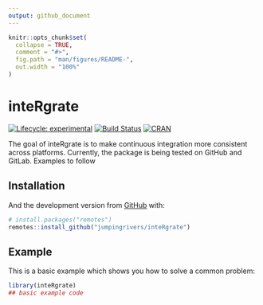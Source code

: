 ```yaml
---
output: github_document
---
```


<!-- README.md is generated from README.Rmd. Please edit that file -->

```r
knitr::opts_chunk$set(
  collapse = TRUE,
  comment = "#>",
  fig.path = "man/figures/README-",
  out.width = "100%"
)
```

# inteRgrate

<!-- badges: start -->
[![Lifecycle: experimental](https://img.shields.io/badge/lifecycle-experimental-orange.svg)](https://www.tidyverse.org/lifecycle/#experimental)
[![Build Status](https://travis-ci.org/jumpingrivers/inteRgrate.png?branch=master,dev)](https://travis-ci.org/jumpingrivers/inteRgrate) 
[![CRAN](http://www.r-pkg.org/badges/version/inteRgrate)](https://cran.r-project.org/package=inteRgrate)
<!-- [![codecov.io](https://codecov.io/github/csgillespie/poweRlaw/coverage.svg?branch=master)](https://codecov.io/github/csgillespie/poweRlaw?branch=master) -->
<!-- [![Downloads](http://cranlogs.r-pkg.org/badges/poweRlaw?color=brightgreen)](https://cran.r-project.org/package=poweRlaw) -->

<!-- badges: end -->

The goal of inteRgrate is to make continuous integration more consistent across platforms.
Currently, the package is being tested on GitHub and GitLab. Examples to follow

## Installation

<!-- You can install the released version of inteRgrate from [CRAN](https://CRAN.R-project.org) with: -->

<!-- ``` r -->
<!-- install.packages("inteRgrate") -->
<!-- ``` -->

And the development version from [GitHub](https://github.com/) with:

``` r
# install.packages("remotes")
remotes::install_github("jumpingrivers/inteRgrate")
```
## Example

This is a basic example which shows you how to solve a common problem:

```r
library(inteRgrate)
## basic example code
```

